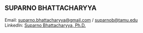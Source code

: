 ## SUPARNO BHATTACHARYYA

Email: [suparno.bhattacharyya\@gmail.com](mailto:suparno.bhattacharyya@gmail.com) / [suparnob\@tamu.edu](mailto:suparnob@tamu.edu)\
LinkedIn: [Suparno Bhattacharyya, Ph.D.](https://www.linkedin.com/in/suparnob/)